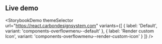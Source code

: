 ## Live demo

<StorybookDemo
  themeSelector
  url="https://react.carbondesignsystem.com"
  variants={[
    {
      label: 'Default',
      variant: 'components-overflowmenu--default'
    },
    {
      label: 'Render custom Icon',
      variant: 'components-overflowmenu--render-custom-icon'
    }
  ]}
/>

